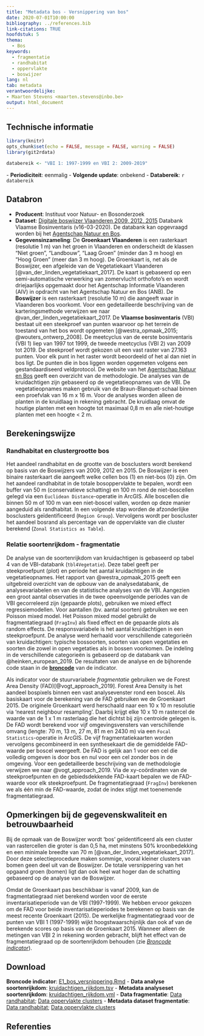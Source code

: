 ```yaml
---
title: "Metadata bos - Versnippering van bos"
date: 2020-07-01T10:00:00
bibliography: ../references.bib
link-citations: TRUE
hoofdstuk: 5
thema:
  - Bos
keywords:
  - fragmentatie
  - randhabitat
  - oppervlakte
  - boswijzer
lang: nl
tab: metadata
verantwoordelijke:
- Maarten Stevens <maarten.stevens@inbo.be>
output: html_document
---
```

## Technische informatie

```r
library(knitr)
opts_chunk$set(echo = FALSE, message = FALSE, warning = FALSE)
library(git2rdata)
```

```r
databereik <- "VBI 1: 1997-1999 en VBI 2: 2009-2019"
```
\- **Periodiciteit**: eenmalig
\- **Volgende update**: onbekend
\- **Databereik**: `r databereik`

## Databron

- **Producent**: Instituut voor Natuur- en Bosonderzoek
- **Dataset**: [Digitale boswijzer Vlaanderen 2009, 2012, 2015](http://www.geopunt.be/catalogus/datasetfolder/42457086-8b2c-44b6-8232-daa65cfd486b)
Databank Vlaamse Bosinventaris (v16-03-2020). 
De databank kan opgevraagd worden bij het [Agentschap Natuur en Bos](https://www.natuurenbos.be/beleid-wetgeving/natuurbeheer/bosinventaris/contact).
- **Gegevensinzameling**: 
De **Groenkaart Vlaanderen** is een rasterkaart (resolutie 1 m) van het groen in Vlaanderen en onderscheidt de klassen “Niet groen”, “Landbouw”, “Laag Groen” (minder dan 3 m hoog) en “Hoog Groen” (meer dan 3 m hoog).
De Groenkaart is, net als de Boswijzer, een afgeleide van de Vegetatiekaart Vlaanderen [@van_der_linden_vegetatiekaart_2017].
De kaart is gebaseerd op een semi-automatische verwerking van zomervlucht orthofoto’s en wordt driejaarlijks opgemaakt door het Agentschap Informatie Vlaanderen (AIV) in opdracht van het Agentschap Natuur en Bos (ANB).
De **Boswijzer** is een rasterkaart (resolutie 10 m) die aangeeft waar in Vlaanderen bos voorkomt.
Voor een gedetailleerde beschrijving van de karteringsmethode verwijzen we naar @van_der_linden_vegetatiekaart_2017.
De **Vlaamse bosinventaris** (VBI) bestaat uit een steekproef van punten waarvoor op het terrein de toestand van het bos wordt opgemeten [@westra_opmaak_2015; @wouters_ontwerp_2008].
De meetcyclus van de eerste bosinventaris (VBI 1) liep van 1997 tot 1999, de tweede meetcyclus (VBI 2) van 2009 tot 2019.
De steekproef wordt gekozen uit een vast raster van 27.163 punten. 
Voor elk punt in het raster wordt beoordeeld of het al dan niet in bos ligt.
De punten die in bos liggen worden opgemeten volgens een gestandaardiseerd veldprotocol.
De website van het [Agentschap Natuur en Bos](https://www.natuurenbos.be/beleid-wetgeving/natuurbeheer/bosinventaris/hoe-gebeuren-de-metingen) geeft een overzicht van de methodologie.
De analyses van de kruidachtigen zijn gebaseerd op de vegetatieopnames van de VBI.
De vegetatieopnames maken gebruik van de Braun-Blanquet-schaal binnen een proefvlak van 16 m x 16 m.
Voor de analyses worden alleen de planten in de kruidlaag in rekening gebracht.
De kruidlaag omvat de houtige planten met een hoogte tot maximaal 0,8 m en alle niet-houtige planten met een hoogte < 2 m.

## Berekeningswijze

### Randhabitat en clustergrootte bos

Het aandeel randhabitat en de grootte van de bosclusters wordt berekend op basis van de Boswijzers van 2009, 2012 en 2015.
De Boswijzer is een binaire rasterkaart die aangeeft welke cellen bos (1) en niet-bos (0) zijn.
Om het aandeel randhabitat in de totale bosoppervlakte te bepalen, wordt een buffer van 50 m (conservatieve schatting) en 100 m rond de niet-boscellen gelegd via een `Euclidean Distance`-operatie in ArcGIS.
Alle boscellen die binnen 50 m of 100 m van een niet-boscel vallen, worden op deze manier aangeduid als randhabitat.
In een volgende stap worden de afzonderlijke bosclusters geïdentificeerd (`Region Group`). 
Vervolgens wordt per boscluster het aandeel bosrand als percentage van de oppervlakte van die cluster berekend (`Zonal Statistics as Table`). 

### Relatie soortenrijkdom - fragmentatie

De analyse van de soortenrijkdom van kruidachtigen is gebaseerd op tabel 4 van de VBI-databank (`tbl4Vegetatie`).
Deze tabel geeft per steekproefpunt (plot) en periode het aantal kruidachtigen in de vegetatieopnames.
Het rapport van @westra_opmaak_2015 geeft een uitgebreid overzicht van de opbouw van de  analysedatabank, de analysevariabelen en van de statistische analyses van de VBI. 
Aangezien een groot aantal observaties in de twee opeenvolgende periodes van de VBI gecorreleerd zijn (gepaarde plots), gebruiken we mixed effect regressiemodellen.
Voor aantallen (bv. aantal soorten) gebruiken we een Poisson mixed model.
Het Poisson mixed model gebruikt de fragmentatiegraad (`FragInv`) als fixed effect en de gepaarde plots als random effects.
De responsvariabele is het aantal kruidachtigen in een steekproefpunt.
De analyse werd herhaald voor verschillende categorieën van kruidachtigen: typische bossoorten, soorten van open vegetaties en soorten die zowel in open vegetaties als in bossen voorkomen.
De indeling in de verschillende categorieën is gebaseerd op de databank van @heinken_european_2019.
De resultaten van de analyse en de bijhorende code staan in de [**broncode**](../e1_bos_versnippering/e1_bos_versnippering.Rmd) van de indicator.

Als indicator voor de stuurvariabele *fragmentatie* gebruiken we de Forest Area Density (FAD)[@vogt_approach_2019]. 
Forest Area Density is het aandeel bospixels binnen een vast analysevenster rond een boscel.
Als basiskaart voor de berekening van de FAD gebruiken we de Groenkaart 2015.
De originele Groenkaart werd herschaald naar een 10 x 10 m resolutie via ‘nearest neighbour resampling’. 
Daarbij krijgt elke 10 x 10 m rastercel de waarde van de 1 x 1 m rasterlaag die het dichtst bij zijn centroide gelegen is. De FAD wordt berekend voor vijf omgevingsvensters van verschillende omvang (lengte: 70 m, 13 m, 27 m, 81 m en 2430 m) via een `Focal Statistics`-operatie in ArcGIS. 
De vijf fragmentatiekaarten worden vervolgens gecombineerd in een synthesekaart die de gemiddelde FAD-waarde per boscel weergeeft. 
De FAD is gelijk aan 1 voor een cel die volledig omgeven is door bos en nul voor een cel zonder bos in de omgeving. 
Voor een gedetailleerde beschrijving van de methodologie verwijzen we naar @vogt_approach_2019. 
Via de xy-coördinaten van de steekproefpunten en de gebiedsdekkende FAD-kaart bepalen we de FAD-waarde voor elk steekproefpunt. 
De fragmentatiegraad (`FragInv`) berekenen we als één min de FAD-waarde, zodat de index stijgt met toenemende fragmentatiegraad.

## Opmerkingen bij de gegevenskwaliteit en betrouwbaarheid

Bij de opmaak van de Boswijzer wordt 'bos' geïdentificeerd als een cluster van rastercellen die groter is dan 0,5 ha, met minstens 50% kroonbedekking en een minimale breedte van 70 m [@van_der_linden_vegetatiekaart_2017].
Door deze selectieprocedure maken sommige, vooral kleiner clusters van bomen geen deel uit van de Boswijzer.
De totale versnippering van het opgaand groen (bomen) ligt dan ook heel wat hoger dan de schatting gebaseerd op de analyse van de Boswijzer.

Omdat de Groenkaart pas beschikbaar is vanaf 2009, kan de fragmentatiegraad niet berekend worden voor de eerste inventarisatieperiode van de VBI (1997-1999).
We hebben ervoor gekozen om de FAD voor beide inventarisatieperiodes te berekenen op basis van de meest recente Groenkaart (2015).
De werkelijke fragmentatiegraad voor de punten van VBI 1 (1997-1999) wijkt hoogstwaarschijnlijk dan ook af van de berekende scores op basis van de Groenkaart 2015.
Wanneer alleen de metingen van VBI 2 in rekening worden gebracht, blijft het effect van de fragmentatiegraad op de soortenrijkdom behouden (zie [*Broncode indicator*](../e1_bos_versnippering/e1_bos_versnippering.Rmd)).

## Download

**Broncode indicator**: [E1_bos_versnippering.Rmd](../e1_bos_versnippering/e1_bos_versnippering.Rmd)
- **Data analyse soortenrijkdom**: [kruidachtigen_rijkdom.tsv](../e1_bos_versnippering/kruidachtigen_rijkdom.tsv)
- **Metadata analyseset soortenrijkdom**: [kruidachtigen_rijkdom.yml](../e1_bos_versnippering/kruidachtigen_rijkdom.yml)
- **Data fragmentatie**: [Data randhabitat](../e1_bos_versnippering/randenoppervlakte_bw.tsv); [Data oppervlakte clusters](../e1_bos_versnippering/randenoppervlakte_bw100m.tsv)
- **Metadata dataset fragmentatie**: [Data randhabitat](../e1_bos_versnippering/randenoppervlakte_bw.yml); [Data oppervlakte clusters](../e1_bos_versnippering/randenoppervlakte_bw100m.yml)

## Referenties
